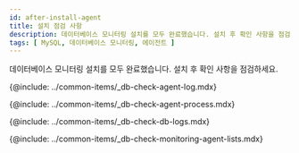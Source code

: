 ```yaml
---
id: after-install-agent
title: 설치 점검 사항
description: 데이터베이스 모니터링 설치를 모두 완료했습니다. 설치 후 확인 사항을 점검하세요.
tags: [ MySQL, 데이터베이스 모니터링, 에이전트 ]
---
```


데이터베이스 모니터링 설치를 모두 완료했습니다. 설치 후 확인 사항을 점검하세요.

<!-- 에이전트 로그 확인하기 -->
{@include: ../common-items/_db-check-agent-log.mdx}

<!-- 에이전트 프로세스 확인하기 -->
{@include: ../common-items/_db-check-agent-process.mdx}

<!-- 로그 확인하기 -->
{@include: ../common-items/_db-check-db-logs.mdx}

<!-- 모니터링 확인하기 -->
{@include: ../common-items/_db-check-monitoring-agent-lists.mdx}